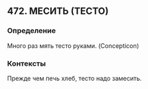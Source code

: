 ## 472. МЕСИТЬ (ТЕСТО)
### Определение
Много раз мять тесто руками. (Concepticon)

### Контексты
Прежде чем печь хлеб, тесто надо замесить.

